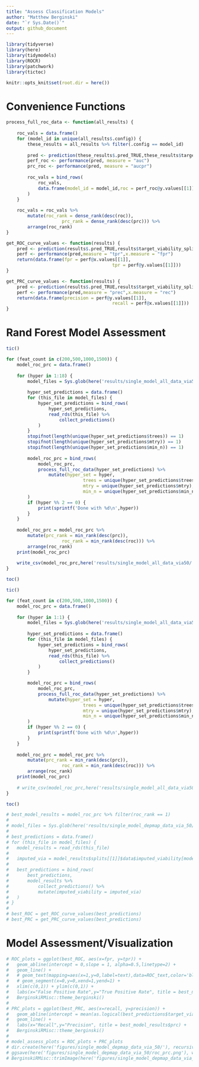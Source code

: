 ```yaml
---
title: "Assess Classification Models"
author: "Matthew Berginski"
date: "`r Sys.Date()`"
output: github_document
---
```


```r
library(tidyverse)
library(here)
library(tidymodels)
library(ROCR)
library(patchwork)
library(tictoc)

knitr::opts_knit$set(root.dir = here())
```

# Convenience Functions

```r
process_full_roc_data <- function(all_results) {
	
	roc_vals = data.frame()
	for (model_id in unique(all_results$.config)) {
		these_results = all_results %>% filter(.config == model_id)
		
		pred <- prediction(these_results$.pred_TRUE,these_results$target_viability_split)
		perf_roc <- performance(pred, measure = "auc")
		prc_roc <- performance(pred, measure = "aucpr")
		
		roc_vals = bind_rows(
			roc_vals,
			data.frame(model_id = model_id,roc = perf_roc@y.values[[1]],prc = prc_roc@y.values[[1]] )
		)
	}
	
	roc_vals = roc_vals %>%
		mutate(roc_rank = dense_rank(desc(roc)),
					 prc_rank = dense_rank(desc(prc))) %>%
		arrange(roc_rank)
}

get_ROC_curve_values <- function(results) {
	pred <- prediction(results$.pred_TRUE,results$target_viability_split)
	perf <- performance(pred,measure = "tpr",x.measure = "fpr")
	return(data.frame(fpr = perf@x.values[[1]],
										tpr = perf@y.values[[1]]))
}

get_PRC_curve_values <- function(results) {
	pred <- prediction(results$.pred_TRUE,results$target_viability_split)
	perf <- performance(pred,measure = "prec",x.measure = "rec")
	return(data.frame(precision = perf@y.values[[1]],
										recall = perf@x.values[[1]]))
}
```

# Rand Forest Model Assessment

```r
tic()

for (feat_count in c(200,500,1000,1500)) {
	model_roc_prc = data.frame()
	
	for (hyper in 1:18) {
		model_files = Sys.glob(here('results/single_model_all_data_via50',sprintf('rand_forest_param_scan_%dfeat',feat_count),sprintf('hyper%03d*.rds', hyper)))
		
		hyper_set_predictions = data.frame()
		for (this_file in model_files) {
			hyper_set_predictions = bind_rows(
				hyper_set_predictions,
				read_rds(this_file) %>% 
					collect_predictions() 
			)
		}
		stopifnot(length(unique(hyper_set_predictions$trees)) == 1)
		stopifnot(length(unique(hyper_set_predictions$mtry)) == 1)
		stopifnot(length(unique(hyper_set_predictions$min_n)) == 1)
		
		model_roc_prc = bind_rows(
			model_roc_prc,
			process_full_roc_data(hyper_set_predictions) %>% 
				mutate(hyper_set = hyper, 
							 trees = unique(hyper_set_predictions$trees),
							 mtry = unique(hyper_set_predictions$mtry),
							 min_n = unique(hyper_set_predictions$min_n))
		)
		if (hyper %% 2 == 0) {
			print(sprintf('Done with %d\n',hyper))
		}
	}
	
	model_roc_prc = model_roc_prc %>%
		mutate(prc_rank = min_rank(desc(prc)),
					 roc_rank = min_rank(desc(roc))) %>%
		arrange(roc_rank)
	print(model_roc_prc)
	
	write_csv(model_roc_prc,here('results/single_model_all_data_via50/',sprintf('hyper_param_results_%dfeat.csv',feat_count)))
}

toc()
```

```r
tic()

for (feat_count in c(200,500,1000,1500)) {
	model_roc_prc = data.frame()
	
	for (hyper in 1:1) {
		model_files = Sys.glob(here('results/single_model_all_data_via50',sprintf('rand_forest_param_scan_%dfeat_notune',feat_count),sprintf('hyper%03d*.rds', hyper)))
		
		hyper_set_predictions = data.frame()
		for (this_file in model_files) {
			hyper_set_predictions = bind_rows(
				hyper_set_predictions,
				read_rds(this_file) %>% 
					collect_predictions() 
			)
		}

		model_roc_prc = bind_rows(
			model_roc_prc,
			process_full_roc_data(hyper_set_predictions) %>% 
				mutate(hyper_set = hyper, 
							 trees = unique(hyper_set_predictions$trees),
							 mtry = unique(hyper_set_predictions$mtry),
							 min_n = unique(hyper_set_predictions$min_n))
		)
		if (hyper %% 2 == 0) {
			print(sprintf('Done with %d\n',hyper))
		}
	}
	
	model_roc_prc = model_roc_prc %>%
		mutate(prc_rank = min_rank(desc(prc)),
					 roc_rank = min_rank(desc(roc))) %>%
		arrange(roc_rank)
	print(model_roc_prc)
	
	# write_csv(model_roc_prc,here('results/single_model_all_data_via50/',sprintf('hyper_param_results_%dfeat.csv',feat_count)))
}

toc()
```


```r
# best_model_results = model_roc_prc %>% filter(roc_rank == 1)
# 
# model_files = Sys.glob(here('results/single_model_depmap_data_via_50/rand_forest_param_scan/',sprintf('hyper%03d*.rds', best_model_results$hyper_set)))
# 
# best_predictions = data.frame()
# for (this_file in model_files) {
# 	model_results = read_rds(this_file)
# 	
# 	imputed_via = model_results$splits[[1]]$data$imputed_viability[model_results$splits[[1]]$out_id]
# 	
# 	best_predictions = bind_rows(
# 		best_predictions,
# 		model_results %>%
# 			collect_predictions() %>%
# 			mutate(imputed_viability = imputed_via)
# 	)
# }
# 
# best_ROC = get_ROC_curve_values(best_predictions)
# best_PRC = get_PRC_curve_values(best_predictions)
```

# Model Assessment/Visualization

```r
# ROC_plots = ggplot(best_ROC, aes(x=fpr, y=tpr)) + 
# 	geom_abline(intercept = 0,slope = 1, alpha=0.5,linetype=2) +
# 	geom_line() + 
# 	# geom_text(mapping=aes(x=1,y=0,label=text),data=ROC_text,color='black',vjust="inward",hjust="inward",size=3.5) +
# 	# geom_segment(x=0,y=0,xend=1,yend=1) +
# 	xlim(c(0,1)) + ylim(c(0,1)) +
# 	labs(x="False Positive Rate",y="True Positive Rate", title = best_model_results$roc) +
# 	BerginskiRMisc::theme_berginski()
# 
# PRC_plots = ggplot(best_PRC, aes(x=recall, y=precision)) + 
# 	geom_abline(intercept = mean(as.logical(best_predictions$target_viability_split)),slope = 0, alpha=0.5,linetype=2) +
# 	geom_line() + 
# 	labs(x="Recall",y="Precision", title = best_model_results$prc) +
# 	BerginskiRMisc::theme_berginski()
# 
# model_assess_plots = ROC_plots + PRC_plots
# dir.create(here('figures/single_model_depmap_data_via_50/'), recursive = T, showWarnings = F)
# ggsave(here('figures/single_model_depmap_data_via_50/roc_prc.png'), width=5,height=2.5)
# BerginskiRMisc::trimImage(here('figures/single_model_depmap_data_via_50/roc_prc.png'))
```
